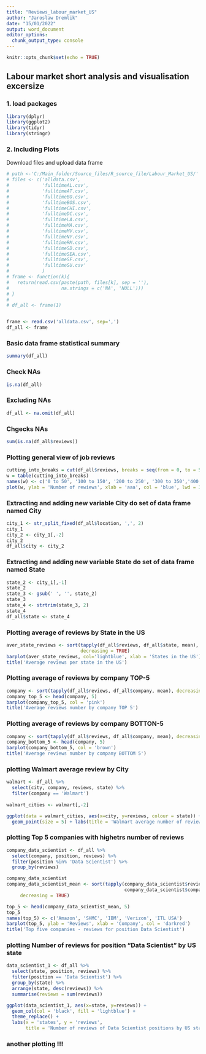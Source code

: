 ```yaml
---
title: "Reviews_labour_market_US"
author: "Jaroslaw Dremlik"
date: "15/01/2022"
output: word_document
editor_options: 
  chunk_output_type: console
---
```


```r
knitr::opts_chunk$set(echo = TRUE)
```

## Labour market short analysis and visualisation excersize

### 1. load packages
```r
library(dplyr)
library(ggplot2)
library(tidyr)
library(stringr)
```

### 2. Including Plots

Download files and upload data frame
```r

# path <-'C:/Main_folder/Source_files/R_source_file/Labour_Market_US/'
# files <- c('alldata.csv',
#            'fulltimeAL.csv',
#            'fulltimeAT.csv',
#            'fulltimeBO.csv',
#            'fulltimeBOS.csv',
#            'fulltimeCHI.csv',
#            'fulltimeDC.csv',
#            'fulltimeLA.csv',
#            'fulltimeMA.csv',
#            'fulltimeMV.csv',
#            'fulltimeNY.csv',
#            'fulltimeRM.csv',
#            'fulltimeSD.csv',
#            'fulltimeSEA.csv',
#            'fulltimeSF.csv',
#            'fulltimeSU.csv'
#            )
# frame <- function(k){
#   return(read.csv(paste(path, files[k], sep = ''),
#                   na.strings = c('NA', 'NULL')))
# }
# 
# df_all <- frame(1)


frame <- read.csv('alldata.csv', sep=',')
df_all <- frame
```

### Basic data frame statistical summary
```r
summary(df_all)
```

### Check NAs
```r
is.na(df_all)
```

### Excluding NAs
```r
df_all <- na.omit(df_all)
```

### Chgecks NAs
```r
sum(is.na(df_all$reviews))
```

### Plotting general view of job reviews
```r
cutting_into_breaks = cut(df_all$reviews, breaks = seq(from = 0, to = 500, by = 100))
w = table(cutting_into_breaks)
names(w) <- c('0 to 50', '100 to 150', '200 to 250', '300 to 350','400 to 450')
plot(w, ylab = 'Number of rewiews', xlab = 'aaa', col = 'blue', lwd = 3)
```

### Extracting and adding new variable City do set of data frame named City
```r
city_1 <- str_split_fixed(df_all$location, ',', 2)
city_1
city_2 <- city_1[,-2]
city_2
df_all$city <- city_2
```

### Extracting and adding new variable State do set of data frame named State
```r
state_2 <- city_1[,-1]
state_2
state_3 <- gsub(' ', '', state_2)
state_3
state_4 <- strtrim(state_3, 2)
state_4
df_all$state <- state_4
```

### Plotting average of reviews by State in the US
```r
aver_state_reviews <- sort(tapply(df_all$reviews, df_all$state, mean), 
                           decreasing = TRUE)
barplot(aver_state_reviews, col='lightblue', xlab = 'States in the US')
title('Average reviews per state in the US')
```

### Plotting average of reviews by company TOP-5
```r

company <- sort(tapply(df_all$reviews, df_all$company, mean), decreasing = TRUE)
company_top_5 <- head(company, 5)
barplot(company_top_5, col = 'pink')
title('Average reviews number by company TOP 5')

```

### Plotting average of reviews by company BOTTON-5
```r
company <- sort(tapply(df_all$reviews, df_all$company, mean), decreasing = FALSE)
company_bottom_5 <- head(company, 5)
barplot(company_bottom_5, col = 'brown')
title('Average reviews number by company BOTTOM 5')
```

### plotting Walmart average review by City
```r

walmart <- df_all %>%
  select(city, company, reviews, state) %>%
  filter(company == 'Walmart')
  
walmart_cities <- walmart[,-2]

ggplot(data = walmart_cities, aes(x=city, y=reviews, colour = state)) + 
  geom_point(size = 5) + labs(title = 'Walmart average number of review by City')

```

### plotting Top 5 companies with highetrs number of reviews
```r
company_data_scientist <- df_all %>%
  select(company, position, reviews) %>%
  filter(position %in% 'Data Scientist') %>%
  group_by(reviews)

company_data_scientist
company_data_scientist_mean <- sort(tapply(company_data_scientist$reviews, 
                                           company_data_scientist$company, sum), 
     decreasing = TRUE)

top_5 <- head(company_data_scientist_mean, 5)
top_5
names(top_5) <- c('Amazon', 'SHMC', 'IBM', 'Verizon', 'ITL USA')
barplot(top_5, ylab = 'Reviews', xlab = 'Company', col = 'darkred')
title('Top five companies - reviews for position Data Scientist')

```


### plotting Number of reviews for position "Data Scientist" by US state
```r
data_scientist_1 <- df_all %>%
  select(state, position, reviews) %>%
  filter(position == 'Data Scientist') %>%
  group_by(state) %>%
  arrange(state, desc(reviews)) %>%
  summarise(reviews = sum(reviews)) 

ggplot(data_scientist_1, aes(x=state, y=reviews)) + 
  geom_col(col = 'black', fill = 'lightblue') +
  theme_replace() + 
  labs(x = 'states', y = 'reviews', 
       title = 'Number of reviews of Data Scientist positions by US state')

```

### another plotting !!!
```r




```




```r




```



